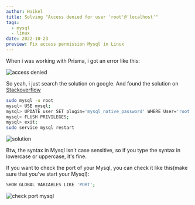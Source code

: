 ```yaml
---
author: Haikel
title: Solving "Access denied for user 'root'@'localhost'"
tags:
  - mysql
  - linux
date: 2022-10-23
preview: Fix access permission Mysql in Linux
---
```


When i was working with Prisma, i got an error like this:

![access denied](https://i.ibb.co/nbcLDH6/access-denied-mysql.png)

So yeah, i just search the solution on google. And found the solution on [Stackoverflow](https://stackoverflow.com/questions/39281594/error-1698-28000-access-denied-for-user-rootlocalhost)

```sh
sudo mysql -u root
mysql> USE mysql;
mysql> UPDATE user SET plugin='mysql_native_password' WHERE User='root';
mysql> FLUSH PRIVILEGES;
mysql> exit;
sudo service mysql restart
```

![solution](https://i.ibb.co/Hq7bQLd/access-denied-solution.png)

Btw, the syntax in Mysql isn't case sensitive, so if you type the syntax in lowercase or uppercase, it's fine.

If you want to check the port of your Mysql, you can check it like this(make sure that you've start your Mysql):

```sh
SHOW GLOBAL VARIABLES LIKE 'PORT';
```

![check port mysql](https://i.ibb.co/fqm58mT/Screenshot-2022-10-23-33-535x239.png)
